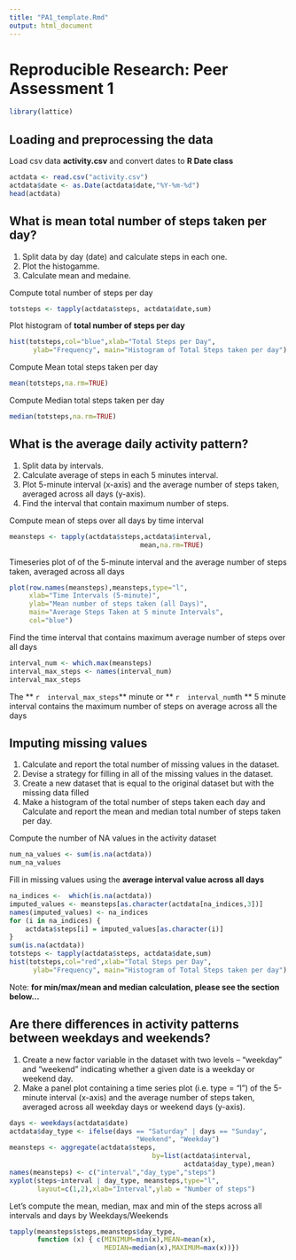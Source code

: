 ```yaml
---
title: "PA1_template.Rmd"
output: html_document
---
```


# Reproducible Research: Peer Assessment 1
```r
library(lattice)
```
## Loading and preprocessing the data
Load csv data **activity.csv** and convert dates to **R Date class**  
```r
actdata <- read.csv("activity.csv")
actdata$date <- as.Date(actdata$date,"%Y-%m-%d")
head(actdata)
```

## What is mean total number of steps taken per day?
1. Split data by day (date) and calculate steps in each one.
2. Plot the histogamme.
3. Calculate mean and medaine.


Compute total number of steps per day  
```r
totsteps <- tapply(actdata$steps, actdata$date,sum)

```
Plot histogram of **total number of steps per day**
```r
hist(totsteps,col="blue",xlab="Total Steps per Day", 
      ylab="Frequency", main="Histogram of Total Steps taken per day")
```
Compute Mean total steps taken per day
```r
mean(totsteps,na.rm=TRUE)
```

Compute Median total steps taken per day
```r
median(totsteps,na.rm=TRUE)
```

## What is the average daily activity pattern?
1. Split data by intervals.
2. Calculate average of steps in each 5 minutes interval.
3. Plot 5-minute interval (x-axis) and the average number of steps taken, averaged across all days (y-axis).
4. Find the interval that contain maximum number of steps. 


Compute mean of steps over all days by time interval
```r
meansteps <- tapply(actdata$steps,actdata$interval,
                                 mean,na.rm=TRUE)
```
Timeseries plot of of the 5-minute interval and the average number of steps taken, averaged across all days
```r
plot(row.names(meansteps),meansteps,type="l",
     xlab="Time Intervals (5-minute)", 
     ylab="Mean number of steps taken (all Days)", 
     main="Average Steps Taken at 5 minute Intervals",
     col="blue")
```
Find the time interval that contains maximum average number of steps over all days
```r
interval_num <- which.max(meansteps)
interval_max_steps <- names(interval_num)
interval_max_steps
```
The ** `r  interval_max_steps `** minute  or ** `r  interval_num `th ** 5 minute interval contains the maximum number of steps on average across all the days


## Imputing missing values

1. Calculate and report the total number of missing values in the dataset.
2. Devise a strategy for filling in all of the missing values in the dataset.
3. Create a new dataset that is equal to the original dataset but with the missing data filled
4. Make a histogram of the total number of steps taken each day and Calculate and report the mean and median total number of steps taken per day. 


Compute the number of NA values in the activity dataset
```r
num_na_values <- sum(is.na(actdata))
num_na_values 
```

Fill in missing values using the **average interval value across all days**
```r
na_indices <-  which(is.na(actdata))
imputed_values <- meansteps[as.character(actdata[na_indices,3])]
names(imputed_values) <- na_indices
for (i in na_indices) {
    actdata$steps[i] = imputed_values[as.character(i)]
}
sum(is.na(actdata)) 
totsteps <- tapply(actdata$steps, actdata$date,sum)
hist(totsteps,col="red",xlab="Total Steps per Day", 
      ylab="Frequency", main="Histogram of Total Steps taken per day")
```
Note: **for min/max/mean and median calculation, please see the section below...**


## Are there differences in activity patterns between weekdays and weekends?
1. Create a new factor variable in the dataset with two levels – “weekday” and “weekend” indicating whether a given date is a weekday or weekend day.
2. Make a panel plot containing a time series plot (i.e. type = "l") of the 5-minute interval (x-axis) and the average number of steps taken, averaged across all weekday days or weekend days (y-axis).

```r
days <- weekdays(actdata$date)
actdata$day_type <- ifelse(days == "Saturday" | days == "Sunday", 
                                "Weekend", "Weekday")
meansteps <- aggregate(actdata$steps,
                                    by=list(actdata$interval,
                                            actdata$day_type),mean)
names(meansteps) <- c("interval","day_type","steps")
xyplot(steps~interval | day_type, meansteps,type="l",
       layout=c(1,2),xlab="Interval",ylab = "Number of steps")
```
Let's compute the mean, median, max and min of the steps across all intervals and days by Weekdays/Weekends
```r
tapply(meansteps$steps,meansteps$day_type,
       function (x) { c(MINIMUM=min(x),MEAN=mean(x),
                        MEDIAN=median(x),MAXIMUM=max(x))})
```